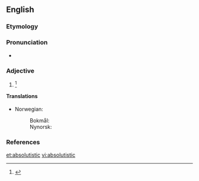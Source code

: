 ==English==

===Etymology===
{{suffix|absolutist|ic}}

===Pronunciation===
* {{a|US}} {{IPA|/ˈæb.səˌluˌtɪs.tɪk/}}

===Adjective===
{{en-adj}}

# {{alternate form of|absolutist}}{{defdate|First attested in the mid 19<sup>th</sup> century.}}<ref name=SOED>{{reference-book | last =| first = | authorlink =  | coauthors =  | editor =Brown, Lesley  | others =  | title = The Shorter Oxford English Dictionary | origdate =  | origyear = 1933| origmonth =  | url =  | format =  | accessdate =  | accessyear =  | accessmonth =  | edition = 5th | date =  | year =2003| month =  | publisher =Oxford University Press  | location =Oxford, UK | language =  | id =  | doi = | isbn =978-0-19-860575-7 | lccn = | ol = | pages =9| chapter =  | chapterurl =  | quote =}}</ref>

====Translations====
{{trans-top|pertaining to absolutism}}
* Norwegian:
*: Bokmål: {{t-|no|absolutistisk}}
*: Nynorsk: {{t-|nn|absolutistisk}}
{{trans-mid}}
{{trans-bottom}}

===References===
<references/>

[[et:absolutistic]]
[[vi:absolutistic]]